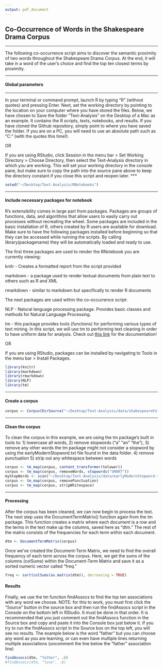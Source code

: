 ```yaml
---
output: pdf_document
---
```


## Co-Occurrence of Words in the Shakespeare Drama Corpus
***
The following co-occurrence script aims to discover the semantic proximity of two words throughout the Shakespeare Drama Corpus. At the end, it will take in a word of the user's choice and find the top ten closest terms by proximity. 

***

#### Global parameters 
***
In your terminal or command prompt, launch R by typing "R" (without quotes) and pressing Enter. Next, set the working directory by pointing to the location on your computer where you have stored the files. Below, we have chosen to Save the folder "Text-Analysis" on the Desktop of a Mac as an example. It contains the R scripts, texts, notebooks, and results. If you have cloned the Github repository, simply point to where you have saved the folder. If you are on a PC, you will need to use an absolute path such as "C:\Users\XXX" (with the quotes this time!).

OR

If you are using RStudio, click Session in the menu bar > Set Working Directory > Choose Directory, then select the Text-Analysis directory in which you are working. This will set your working directory in the console pane, but make sure to copy the path into the source pane above to keep the directory constant if you close this script and reopen later.
***
```r
setwd("~/Desktop/Text-Analysis/RNotebooks")
```

***

#### Include necessary packages for notebook 

R's extensibility comes in large part from packages. Packages are groups of functions, data, and algorithms that allow users to easily carry out processes without recreating the wheel. Some packages are included in the basic installation of R, others created by R users are available for download. Make sure to have the following packages installed before beginning so that they can be accessed while running the scripts. By calling library(packagename) they will be automatically loaded and ready to use.

The first three packages are used to render the RNotebook you are currently viewing:

knitr - Creates a formatted report from the script provided

markdown - a package used to render textual documents from plain text to others such as R and XML

rmarkdown - similar to markdown but specifically to render R documents


The next packages are used within the co-occurrence script:

NLP - Natural language processing package. Provides basic classes and methods for Natural Language Processing.

tm - this package provides tools (functions) for performing various types of text mining. In this script, we will use tm to performing text cleaning in order to have uniform data for analysis. Check out [this link](https://cran.r-project.org/web/packages/tm/vignettes/tm.pdf) for the documentation!

OR

If you are using RStudio, packages can be installed by navigating to Tools in the menu bar > Install Packages.

```r
library(knitr)
library(markdown)
library(rmarkdown)
library(NLP)
library(tm)
```


***

#### Create a corpus 

```r
corpus <- Corpus(DirSource("~/Desktop/Text-Analysis/data/shakespeareFolger"))
```

***

#### Clean the corpus

To clean the corpus in this example, we are using the tm package's built in tools to:
1) lowercase all words, 
2) remove stopwords ("a" "an" "the"), 
3) remove any other words the tm package might not consider a stopword by using the earlyModernStopword.txt file found in the data folder.
4) remove punctuation
5) strip out any whitespace between words 

```r
corpus <- tm_map(corpus, content_transformer(tolower))
corpus <- tm_map(corpus, removeWords, stopwords("SMART"))
myStopWords <- scan("~/Desktop/Text-Analysis/data/earlyModernStopword.txt", what="character", sep="\n")
corpus <- tm_map(corpus, removePunctuation)
corpus <- tm_map(corpus, stripWhitespace)
```

***

#### Processing

After the corpus has been cleaned, we can now begin to process the text. The next step uses the DocumentTermMatrix() function again from the tm package. This function creates a matrix where each document is a row and the terms in the text make up the columns, saved here as "dtm." The rest of the matrix consists of the frequencies for each term within each document.

```r
dtm <- DocumentTermMatrix(corpus)
```

Once we've created the Document-Term Matrix, we need to find the overall frequency of each term across the corpus. Here, we get the sums of the columns (colSums) within the Document-Term Matrix and save it as a sorted numeric vector called "freq."

```r
freq <- sort(colSums(as.matrix(dtm)), decreasing = TRUE)
```

#### Results

Finally, we use the tm function findAssocs to find the top ten associations with any word we choose. NOTE: for this to work, you must first click the "Source" button in the source box and then run the findAssocs script in the Console on the bottom left in RStudio. It must be done in that order. It is recommended that you just comment out the findAssocs function in the Source box and copy and paste it into the Console box just below it. If you try to run the findAssocs script in the Source box on the top left, you will see no results. The example below is the word "father" but you can choose any word as you are learning, or can even have multiple lines returning multiple associations (uncomment the line below the "father" association line)

```r
findAssocs(dtm, "father", .6)
#findAssocs(dtm, "love", .6)
```









